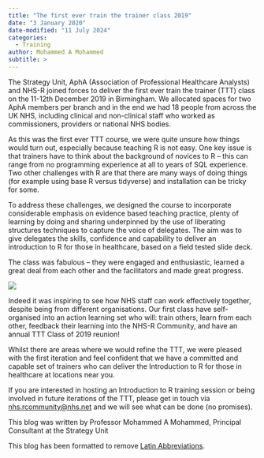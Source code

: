 ```yaml
---
title: "The first ever train the trainer class 2019"
date: "3 January 2020"
date-modified: "11 July 2024"
categories:
  - Training
author: Mohammed A Mohammed
subtitle: >
---
```


The Strategy Unit, AphA (Association of Professional Healthcare Analysts) and NHS-R joined forces to deliver the first ever train the trainer (TTT) class on the 11-12th December 2019 in Birmingham. We allocated spaces for two AphA members per branch and in the end we had 18 people from across the UK NHS, including clinical and non-clinical staff who worked as commissioners, providers or national NHS bodies.

As this was the first ever TTT course, we were quite unsure how things would turn out, especially because teaching R is not easy. One key issue is that trainers have to think about the background of novices to R – this can range from no programming experience at all to years of SQL experience. Two other challenges with R are that there are many ways of doing things (for example using base R versus tidyverse) and installation can be tricky for some.

To address these challenges, we designed the course to incorporate considerable emphasis on evidence based teaching practice, plenty of learning by doing and sharing underpinned by the use of liberating structures techniques to capture the voice of delegates. The aim was to give delegates the skills, confidence and capability to deliver an introduction to R for those in healthcare, based on a field tested slide deck.

The class was fabulous – they were engaged and enthusiastic, learned a great deal from each other and the facilitators and made great progress.

![](img/train-the-trainer.jfif){fig-alt="People from the course sat around a long table chatting to each other"}

Indeed it was inspiring to see how NHS staff can work effectively together, despite being from different organisations. Our first class have self-organised into an action learning set who will: train others, learn from each other, feedback their learning into the NHS-R Community, and have an annual TTT Class of 2019 reunion!

Whilst there are areas where we would refine the TTT, we were pleased with the first iteration and feel confident that we have a committed and capable set of trainers who can deliver the Introduction to R for those in healthcare at locations near you.

If you are interested in hosting an Introduction to R training session or being involved in future iterations of the TTT, please get in touch via [nhs.rcommunity@nhs.net](mailto:nhs.rcommunity@nhs.net) and we will see what can be done (no promises).

This blog was written by Professor Mohammed A Mohammed, Principal Consultant at the Strategy Unit

This blog has been formatted to remove [Latin Abbreviations](https://nhsrway.nhsrcommunity.com/style-guides.html#avoid-latin-abbreviation).
